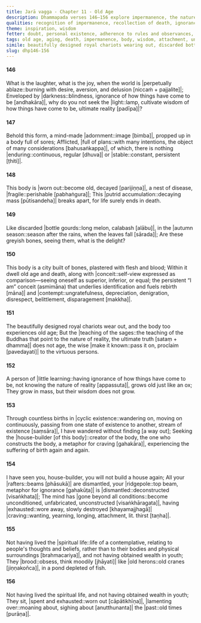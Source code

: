 ```yaml
---
title: Jarā vagga - Chapter 11 - Old Age
description: Dhammapada verses 146–156 explore impermanence, the nature of the body, and the inevitability of aging and death. Through metaphors of a world ablaze, a decaying body, the house-builder and a city of bones, they point to life's transience and the futility of clinging to sensual pleasures. The verses highlight the cultivation of wisdom, detachment, and the pursuit of an unconditioned state beyond constructs, contrasting fleeting youth and inevitable old age with the timeless teachings that lead to liberation.
qualities: recognition of impermanence, recollection of death, ignorance, recognition of unattractiveness, wisdom
theme: inspiration, wisdom
fetter: doubt, personal existence, adherence to rules and observances, conceit, ill will, sensual desire, ignorance
tags: old age, aging, death, impermanence, body, wisdom, attachment, unconditioned, liberation, Dhamma, sages, dhp
simile: beautifully designed royal chariots wearing out, discarded bottle gourds of the autumn season, house-builder, city built of bones and plastered with flesh and blood, brooding like old herons in a pond depleted of fish, a perpetually ablaze world
slug: dhp146-156
---
```


#### 146

What is the laughter, what is the joy,
when the world is |perpetually ablaze::burning with desire, aversion, and delusion [niccaṁ + pajjalite]|;
Enveloped by |darkness::blindness, ignorance of how things have come to be [andhakāra]|,
why do you not seek the |light::lamp, cultivate wisdom of how things have come to be, ultimate reality [padīpa]|?

#### 147

Behold this form, a mind-made |adornment::image [bimba]|,
propped up in a body full of sores;
Afflicted, |full of plans::with many intentions, the object of many considerations [bahusaṅkappa]|,
of which, there is nothing |enduring::continuous, regular [dhuva]| or |stable::constant, persistent [ṭhiti]|.

#### 148

This body is |worn out::become old, decayed [parijiṇṇa]|,
a nest of disease, |fragile::perishable [pabhaṅgura]|;
This |putrid accumulation::decaying mass [pūtisandeha]| breaks apart,
for life surely ends in death.

#### 149

Like discarded |bottle gourds::long melon, calabash [alābu]|,
in the |autumn season::season after the rains, when the leaves fall [sārada]|;
Are these greyish bones,
seeing them, what is the delight?

#### 150

This body is a city built of bones,
plastered with flesh and blood;
Within it dwell old age and death,
along with |conceit::self-view expressed as comparison—seeing oneself as superior, inferior, or equal; the persistent “I am” conceit (asmimāna) that underlies identification and fuels rebirth [māna]| and |contempt::ungratefulness, depreciation, denigration, disrespect, belittlement, disparagement [makkha]|.

#### 151

The beautifully designed royal chariots wear out,
and the body too experiences old age;
But the |teaching of the sages::the teaching of the Buddhas that point to the nature of reality, the ultimate truth [sataṃ + dhamma]| does not age,
the wise |make it known::pass it on, proclaim [pavedayati]| to the virtuous persons.

#### 152

A person of |little learning::having ignorance of how things have come to be, not knowing the nature of reality [appassuta]|,
grows old just like an ox;
They grow in mass,
but their wisdom does not grow.

#### 153

Through countless births in |cyclic existence::wandering on, moving on continuously, passing from one state of existence to another, stream of existence [saṃsāra]|,
I have wandered without finding [a way out];
Seeking the |house-builder [of this body]::creator of the body, the one who constructs the body, a metaphor for craving [gahakāra]|,
experiencing the suffering of birth again and again.

#### 154

I have seen you, house-builder,
you will not build a house again;
All your |rafters::beams [phāsukā]| are dismantled,
your |ridgepole::top beam, metaphor for ignorance [gahakūṭa]| is |dismantled::deconstructed [visaṅkhata]|;
The mind has |gone beyond all conditions::become unconditioned, unfabricated, unconstructed [visaṅkhāragata]|,
having |exhausted::wore away, slowly destroyed [khayamajjhagā]| |craving::wanting, yearning, longing, attachment, lit. thirst [taṇha]|.

#### 155

Not having lived the |spiritual life::life of a contemplative, relating to people's thoughts and beliefs, rather than to their bodies and physical surroundings [brahmacariya]|,
and not having obtained wealth in youth;
They |brood::obsess, think moodily [jhāyati]| like |old herons::old cranes [jiṇṇakoñca]|,
in a pond depleted of fish.

#### 156

Not having lived the spiritual life,
and not having obtained wealth in youth;
They sit, |spent and exhausted::worn out [cāpātikhīṇa]|,
|lamenting over::moaning about, sighing about [anutthunanta]| the |past::old times [purāṇa]|.